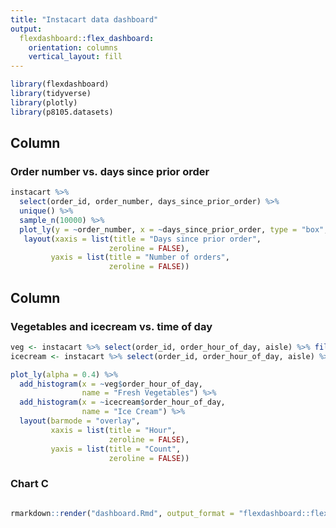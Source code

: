 ```yaml
---
title: "Instacart data dashboard"
output: 
  flexdashboard::flex_dashboard:
    orientation: columns
    vertical_layout: fill
---
```


```r
library(flexdashboard)
library(tidyverse)
library(plotly)
library(p8105.datasets)

```

Column {data-width=650}
-----------------------------------------------------------------------

### Order number vs. days since prior order

```r

instacart %>%
  select(order_id, order_number, days_since_prior_order) %>%
  unique() %>%
  sample_n(10000) %>% 
  plot_ly(y = ~order_number, x = ~days_since_prior_order, type = "box", colors = "viridis") %>%
   layout(xaxis = list(title = "Days since prior order",
                      zeroline = FALSE),
         yaxis = list(title = "Number of orders",
                      zeroline = FALSE))

```

Column {data-width=350}
-----------------------------------------------------------------------

### Vegetables and icecream vs. time of day

```r

veg <- instacart %>% select(order_id, order_hour_of_day, aisle) %>% filter(aisle == "fresh vegetables")
icecream <- instacart %>% select(order_id, order_hour_of_day, aisle) %>% filter(aisle == "ice cream ice")

plot_ly(alpha = 0.4) %>% 
  add_histogram(x = ~veg$order_hour_of_day,
                name = "Fresh Vegetables") %>% 
  add_histogram(x = ~icecream$order_hour_of_day,
                name = "Ice Cream") %>% 
  layout(barmode = "overlay",
         xaxis = list(title = "Hour",
                      zeroline = FALSE),
         yaxis = list(title = "Count",
                      zeroline = FALSE))

```

### Chart C

```r

```

```r

rmarkdown::render("dashboard.Rmd", output_format = "flexdashboard::flex_dashboard")

```

